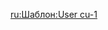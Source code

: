 {{User language-1|cu|Сь по́льꙃєватєл҄ь глаго́лѥтъ '''[[:Category:User cu|словѣ́ньскꙑ]]''' '''[[:Category:User cu-1|ꙁълѣ]]'''.'''.|俄语}} <noinclude>[[ru:Шаблон:User cu-1]]</noinclude>